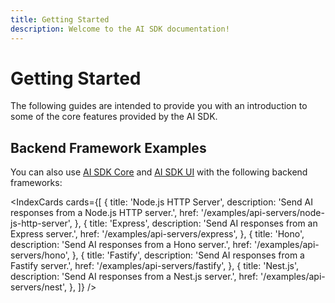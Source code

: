 ---
title: Getting Started
description: Welcome to the AI SDK documentation!
---

# Getting Started

The following guides are intended to provide you with an introduction to some of the core features provided by the AI SDK.

<QuickstartFrameworkCards />

## Backend Framework Examples

You can also use [AI SDK Core](/docs/ai-sdk-core/overview) and [AI SDK UI](/docs/ai-sdk-ui/overview) with the following backend frameworks:

<IndexCards
  cards={[
    {
      title: 'Node.js HTTP Server',
      description: 'Send AI responses from a Node.js HTTP server.',
      href: '/examples/api-servers/node-js-http-server',
    },
    {
      title: 'Express',
      description: 'Send AI responses from an Express server.',
      href: '/examples/api-servers/express',
    },
    {
      title: 'Hono',
      description: 'Send AI responses from a Hono server.',
      href: '/examples/api-servers/hono',
    },
    {
      title: 'Fastify',
      description: 'Send AI responses from a Fastify server.',
      href: '/examples/api-servers/fastify',
    },
    {
      title: 'Nest.js',
      description: 'Send AI responses from a Nest.js server.',
      href: '/examples/api-servers/nest',
    },
  ]}
/>
